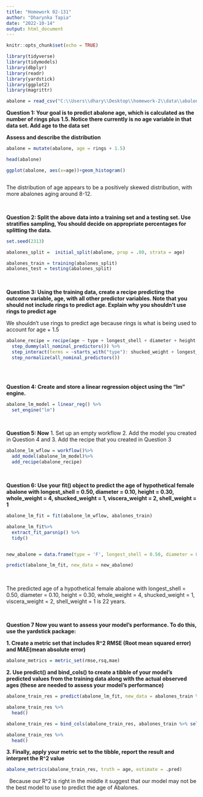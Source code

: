 ```yaml
---
title: "Homework 02-131"
author: "Dharynka Tapia"
date: "2022-10-14"
output: html_document
---
```


```r
knitr::opts_chunk$set(echo = TRUE)
```

```r
library(tidyverse)
library(tidymodels)
library(dbplyr)
library(readr)
library(yardstick)
library(ggplot2)
library(magrittr)

```

```r

abalone = read_csv("C:\\Users\\dhary\\Desktop\\homework-2\\data\\abalone.csv")

```


**Question 1: Your goal is to predict abalone age, which is calculated as the number of rings plus 1.5. Notice there currently is no age variable in that data set. Add age to the data set**

**Assess and describe the distribution**


```r

abalone = mutate(abalone, age = rings + 1.5)

head(abalone)

ggplot(abalone, aes(x=age))+geom_histogram()



```

The distribution of age appears to be a positively skewed distribution, with more abalones aging around 8-12.  

&nbsp;

**Question 2: Split the above data into a training set and a testing set. Use stratifies sampling, You should decide on appropriate percentages for splitting the data.**


```r

set.seed(2313)

abalones_split =  initial_split(abalone, prop = .80, strata = age)

abalones_train = training(abalones_split)
abalones_test = testing(abalones_split)


```

&nbsp;

**Question 3: Using the training data, create a recipe predicting the outcome variable, age, with all other predictor variables. Note that you should not include rings to predict age. Explain why you shouldn't use rings to predict age**

We shouldn't use rings to predict age because rings is what is being used to account for age + 1.5


```r

abalone_recipe = recipe(age ~ type + longest_shell + diameter + height + whole_weight + shucked_weight + viscera_weight + shell_weight, data = abalones_train)%>%
  step_dummy(all_nominal_predictors()) %>%
  step_interact(terms = ~starts_with("type"): shucked_weight + longest_shell: diameter + shucked_weight: shell_weight) %>%
  step_normalize(all_nominal_predictors())
  

```

&nbsp;

**Question 4: Create and store a linear regression object using the "lm" engine.**


```r

abalone_lm_model = linear_reg() %>%
  set_engine("lm")

```

&nbsp;

**Question 5: Now** 
  1. Set up an empty workflow
  2. Add the model you created in Question 4 and 
  3. Add the recipe that you created in Question 3

```r
abalone_lm_wflow = workflow()%>%
  add_model(abalone_lm_model)%>%
  add_recipe(abalone_recipe)
```

&nbsp;

**Question 6: Use your fit() object to predict the age of hypothetical female abalone with longest_shell = 0.50, diameter = 0.10, height = 0.30, whole_weight = 4, shucked_weight = 1, viscera_weight = 2, shell_weight = 1 **


```r
abalone_lm_fit = fit(abalone_lm_wflow, abalones_train)

abalone_lm_fit%>%
  extract_fit_parsnip() %>%
  tidy()


new_abalone = data.frame(type = 'F', longest_shell = 0.50, diameter = 0.10, height = 0.30, whole_weight = 4, shucked_weight = 1, viscera_weight = 2, shell_weight = 1 )

predict(abalone_lm_fit, new_data = new_abalone)
```

&nbsp;

The predicted age of a hypothetical female abalone with  longest_shell = 0.50, diameter = 0.10, height = 0.30, whole_weight = 4, shucked_weight = 1, viscera_weight = 2, shell_weight = 1 is 22 years.
 
&nbsp; 
  
**Question 7 Now you want to assess your model's performance. To do this, use the yardstick package: **

**1. Create a metric set that includes R^2 RMSE (Root mean squared error) and MAE(mean absolute error)**

```r

abalone_metrics = metric_set(rmse,rsq,mae)

```


**2. Use predict() and bind_cols() to create a tibble of your model's predicted values from the training data along with the actual observed ages (these are needed to assess your model's performance)**



```r
abalone_train_res = predict(abalone_lm_fit, new_data = abalones_train %>% select(-age))

abalone_train_res %>% 
  head()

abalone_train_res = bind_cols(abalone_train_res, abalones_train %>% select(age))

abalone_train_res %>%
  head()
```


**3. Finally, apply your metric set to the tibble, report the result and interpret the R^2 value**

```r

abalone_metrics(abalone_train_res, truth = age, estimate = .pred)

```
&nbsp;
Because our R^2 is right in the middle it suggest that our model may not be the best model to use to predict the age of Abalones. 

&nbsp;


